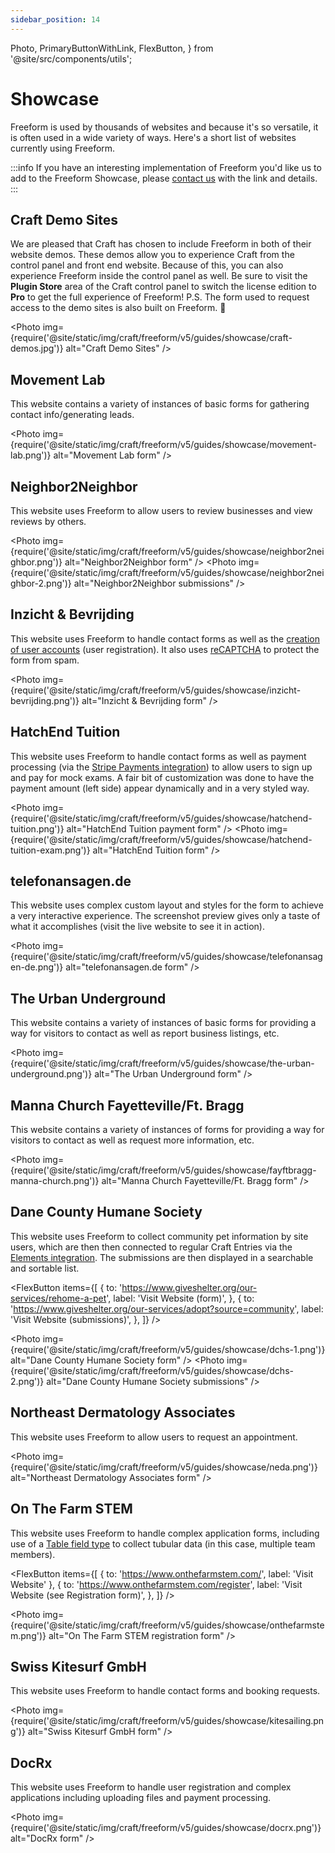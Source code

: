```yaml
---
sidebar_position: 14
---
```


  Photo,
  PrimaryButtonWithLink,
  FlexButton,
} from '@site/src/components/utils';

# Showcase

Freeform is used by thousands of websites and because it's so versatile, it is often used in a wide variety of ways. Here's a short list of websites currently using Freeform.

:::info
If you have an interesting implementation of Freeform you'd like us to add to the Freeform Showcase, please [contact us](/support/) with the link and details.
:::

## Craft Demo Sites

We are pleased that Craft has chosen to include Freeform in both of their website demos. These demos allow you to experience Craft from the control panel and front end website. Because of this, you can also experience Freeform inside the control panel as well. Be sure to visit the **Plugin Store** area of the Craft control panel to switch the license edition to **Pro** to get the full experience of Freeform! P.S. The form used to request access to the demo sites is also built on Freeform. 🙂

<PrimaryButtonWithLink
  to="https://craftcms.com/demo"
  label="Visit Craft Demo Sites"
/>

<Photo
  img={require('@site/static/img/craft/freeform/v5/guides/showcase/craft-demos.jpg')}
  alt="Craft Demo Sites"
/>

## Movement Lab

This website contains a variety of instances of basic forms for gathering contact info/generating leads.

<PrimaryButtonWithLink to="https://movementlab.eu/" label="Visit Website" />

<Photo
  img={require('@site/static/img/craft/freeform/v5/guides/showcase/movement-lab.png')}
  alt="Movement Lab form"
/>

## Neighbor2Neighbor

This website uses Freeform to allow users to review businesses and view reviews by others.

<PrimaryButtonWithLink to="https://n2n.la/" label="Visit Website" />

<Photo
  img={require('@site/static/img/craft/freeform/v5/guides/showcase/neighbor2neighbor.png')}
  alt="Neighbor2Neighbor form"
/>
<Photo
  img={require('@site/static/img/craft/freeform/v5/guides/showcase/neighbor2neighbor-2.png')}
  alt="Neighbor2Neighbor submissions"
/>

## Inzicht & Bevrijding

This website uses Freeform to handle contact forms as well as the [creation of user accounts](../integrations/elements.mdx#craft-users) (user registration). It also uses [reCAPTCHA](../forms/spam-protection.mdx#recaptcha) to protect the form from spam.

<PrimaryButtonWithLink
  to="https://www.inzichtenbevrijding.nl"
  label="Visit Website"
/>

<Photo
  img={require('@site/static/img/craft/freeform/v5/guides/showcase/inzicht-bevrijding.png')}
  alt="Inzicht & Bevrijding form"
/>

## HatchEnd Tuition

This website uses Freeform to handle contact forms as well as payment processing (via the [Stripe Payments integration](../integrations/stripe-payments.mdx)) to allow users to sign up and pay for mock exams. A fair bit of customization was done to have the payment amount (left side) appear dynamically and in a very styled way.

<PrimaryButtonWithLink
  to="https://hatchendtuition.co.uk"
  label="Visit Website"
/>

<Photo
  img={require('@site/static/img/craft/freeform/v5/guides/showcase/hatchend-tuition.png')}
  alt="HatchEnd Tuition payment form"
/>
<Photo
  img={require('@site/static/img/craft/freeform/v5/guides/showcase/hatchend-tuition-exam.png')}
  alt="HatchEnd Tuition form"
/>

## telefonansagen.de

This website uses complex custom layout and styles for the form to achieve a very interactive experience. The screenshot preview gives only a taste of what it accomplishes (visit the live website to see it in action).

<PrimaryButtonWithLink
  to="https://www.telefonansagen.de/kontakt/unverbindliche-anfrage"
  label="Visit Website"
/>

<Photo
  img={require('@site/static/img/craft/freeform/v5/guides/showcase/telefonansagen-de.png')}
  alt="telefonansagen.de form"
/>

## The Urban Underground

This website contains a variety of instances of basic forms for providing a way for visitors to contact as well as report business listings, etc.

<PrimaryButtonWithLink
  to="https://theurbanunderground.com/"
  label="Visit Website"
/>

<Photo
  img={require('@site/static/img/craft/freeform/v5/guides/showcase/the-urban-underground.png')}
  alt="The Urban Underground form"
/>

## Manna Church Fayetteville/Ft. Bragg

This website contains a variety of instances of forms for providing a way for visitors to contact as well as request more information, etc.

<PrimaryButtonWithLink
  to="https://fayftbragg.manna.church/"
  label="Visit Website"
/>

<Photo
  img={require('@site/static/img/craft/freeform/v5/guides/showcase/fayftbragg-manna-church.png')}
  alt="Manna Church Fayetteville/Ft. Bragg form"
/>

## Dane County Humane Society

This website uses Freeform to collect community pet information by site users, which are then then connected to regular Craft Entries via the [Elements integration](../integrations/elements.mdx). The submissions are then displayed in a searchable and sortable list.

<FlexButton
  items={[
    {
      to: 'https://www.giveshelter.org/our-services/rehome-a-pet',
      label: 'Visit Website (form)',
    },
    {
      to: 'https://www.giveshelter.org/our-services/adopt?source=community',
      label: 'Visit Website (submissions)',
    },
  ]}
/>

<Photo
  img={require('@site/static/img/craft/freeform/v5/guides/showcase/dchs-1.png')}
  alt="Dane County Humane Society form"
/>
<Photo
  img={require('@site/static/img/craft/freeform/v5/guides/showcase/dchs-2.png')}
  alt="Dane County Humane Society submissions"
/>

## Northeast Dermatology Associates

This website uses Freeform to allow users to request an appointment.

<PrimaryButtonWithLink
  to="https://www.nedermatology.com/#appointment"
  label="Visit Website"
/>

<Photo
  img={require('@site/static/img/craft/freeform/v5/guides/showcase/neda.png')}
  alt="Northeast Dermatology Associates form"
/>

## On The Farm STEM

This website uses Freeform to handle complex application forms, including use of a [Table field type](../forms/fields.mdx#table) to collect tubular data (in this case, multiple team members).

<FlexButton
  items={[
    { to: 'https://www.onthefarmstem.com/', label: 'Visit Website' },
    {
      to: 'https://www.onthefarmstem.com/register',
      label: 'Visit Website (see Registration form)',
    },
  ]}
/>

<Photo
  img={require('@site/static/img/craft/freeform/v5/guides/showcase/onthefarmstem.png')}
  alt="On The Farm STEM registration form"
/>

## Swiss Kitesurf GmbH

This website uses Freeform to handle contact forms and booking requests.

<PrimaryButtonWithLink to="https://www.kitesailing.ch/" label="Visit Website" />

<Photo
  img={require('@site/static/img/craft/freeform/v5/guides/showcase/kitesailing.png')}
  alt="Swiss Kitesurf GmbH form"
/>

## DocRx

This website uses Freeform to handle user registration and complex applications including uploading files and payment processing.

<PrimaryButtonWithLink to="https://docrx.com" label="Visit Website" />

<Photo
  img={require('@site/static/img/craft/freeform/v5/guides/showcase/docrx.png')}
  alt="DocRx form"
/>
